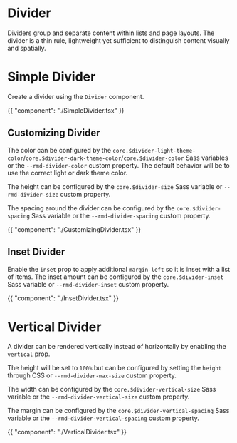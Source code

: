 # Divider

Dividers group and separate content within lists and page layouts. The divider
is a thin rule, lightweight yet sufficient to distinguish content visually and
spatially.

# Simple Divider

Create a divider using the `Divider` component.

{{ "component": "./SimpleDivider.tsx" }}

## Customizing Divider

The color can be configured by the
`core.$divider-light-theme-color`/`core.$divider-dark-theme-color`/`core.$divider-color`
Sass variables or the `--rmd-divider-color` custom property. The default
behavior will be to use the correct light or dark theme color.

The height can be configured by the `core.$divider-size` Sass variable or
`--rmd-divider-size` custom property.

The spacing around the divider can be configured by the `core.$divider-spacing` Sass
variable or the `--rmd-divider-spacing` custom property.

{{ "component": "./CustomizingDivider.tsx" }}

## Inset Divider

Enable the `inset` prop to apply additional `margin-left` so it is inset with a
list of items. The inset amount can be configured by the
`core.$divider-inset` Sass variable or `--rmd-divider-inset` custom
property.

{{ "component": "./InsetDivider.tsx" }}

# Vertical Divider

A divider can be rendered vertically instead of horizontally by enabling the
`vertical` prop.

The height will be set to `100%` but can be configured by setting the `height`
through CSS or `--rmd-divider-max-size` custom property.

The width can be configured by the `core.$divider-vertical-size` Sass
variable or the `--rmd-divider-vertical-size` custom property.

The margin can be configured by the `core.$divider-vertical-spacing` Sass
variable or the `--rmd-divider-vertical-spacing` custom property.

{{ "component": "./VerticalDivider.tsx" }}
